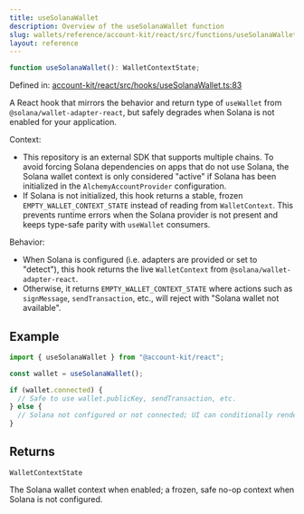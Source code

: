```yaml
---
title: useSolanaWallet
description: Overview of the useSolanaWallet function
slug: wallets/reference/account-kit/react/src/functions/useSolanaWallet
layout: reference
---
```


```ts
function useSolanaWallet(): WalletContextState;
```

Defined in: [account-kit/react/src/hooks/useSolanaWallet.ts:83](https://github.com/alchemyplatform/aa-sdk/blob/da19afd63b0ba06a4de95b0d2d7871f64d546304/account-kit/react/src/hooks/useSolanaWallet.ts#L83)

A React hook that mirrors the behavior and return type of
`useWallet` from `@solana/wallet-adapter-react`, but safely degrades when
Solana is not enabled for your application.

Context:

- This repository is an external SDK that supports multiple chains. To avoid
  forcing Solana dependencies on apps that do not use Solana, the Solana
  wallet context is only considered "active" if Solana has been initialized
  in the `AlchemyAccountProvider` configuration.
- If Solana is not initialized, this hook returns a stable, frozen
  `EMPTY_WALLET_CONTEXT_STATE` instead of reading from `WalletContext`. This
  prevents runtime errors when the Solana provider is not present and keeps
  type-safe parity with `useWallet` consumers.

Behavior:

- When Solana is configured (i.e. adapters are provided or set to "detect"),
  this hook returns the live `WalletContext` from
  `@solana/wallet-adapter-react`.
- Otherwise, it returns `EMPTY_WALLET_CONTEXT_STATE` where actions such as
  `signMessage`, `sendTransaction`, etc., will reject with
  "Solana wallet not available".

## Example

```ts twoslash
import { useSolanaWallet } from "@account-kit/react";

const wallet = useSolanaWallet();

if (wallet.connected) {
  // Safe to use wallet.publicKey, sendTransaction, etc.
} else {
  // Solana not configured or not connected; UI can conditionally render.
}
```

## Returns

`WalletContextState`

The Solana wallet context when enabled; a
frozen, safe no-op context when Solana is not configured.
